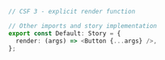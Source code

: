 ```ts
// CSF 3 - explicit render function

// Other imports and story implementation
export const Default: Story = {
  render: (args) => <Button {...args} />,
};
```
